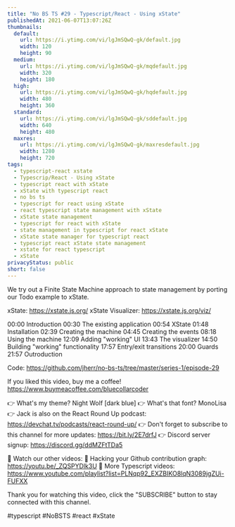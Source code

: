 ```yaml
---
title: "No BS TS #29 - Typescript/React - Using xState"
publishedAt: 2021-06-07T13:07:26Z
thumbnails:
  default:
    url: https://i.ytimg.com/vi/lgJmSQwQ-gk/default.jpg
    width: 120
    height: 90
  medium:
    url: https://i.ytimg.com/vi/lgJmSQwQ-gk/mqdefault.jpg
    width: 320
    height: 180
  high:
    url: https://i.ytimg.com/vi/lgJmSQwQ-gk/hqdefault.jpg
    width: 480
    height: 360
  standard:
    url: https://i.ytimg.com/vi/lgJmSQwQ-gk/sddefault.jpg
    width: 640
    height: 480
  maxres:
    url: https://i.ytimg.com/vi/lgJmSQwQ-gk/maxresdefault.jpg
    width: 1280
    height: 720
tags:
  - typescript-react xstate
  - Typescrip/React - Using xState
  - typescript react with xState
  - xState with typescript react
  - no bs ts
  - typescript for react using xState
  - react typescript state management with xState
  - xState state management
  - typescript for react with xState
  - state management in typescript for react xState
  - xState state manager for typescript react
  - typescript react xState state management
  - xstate for react typescript
  - xState
privacyStatus: public
short: false
---
```

  
  We try out a Finite State Machine approach to state management by porting our Todo example to xState.

xState: https://xstate.js.org/
xState Visualizer: https://xstate.js.org/viz/

00:00 Introduction
00:30 The existing application
00:54 XState
01:48 Installation
02:39 Creating the machine
04:45 Creating the events
08:18 Using the machine
12:09 Adding "working" UI
13:43 The visualizer
14:50 Building "working" functionality
17:57 Entry/exit transitions
20:00 Guards
21:57 Outroduction

Code: https://github.com/jherr/no-bs-ts/tree/master/series-1/episode-29

If you liked this video, buy me a coffee! https://www.buymeacoffee.com/bluecollarcoder

👉 What's my theme? Night Wolf [dark blue]
👉 What's that font? MonoLisa
👉 Jack is also on the React Round Up podcast: https://devchat.tv/podcasts/react-round-up/
👉 Don't forget to subscribe to this channel for more updates: https://bit.ly/2E7drfJ
👉 Discord server signup: https://discord.gg/ddMZFtTDa5

💢 Watch our other videos:
💟 Hacking your Github contribution graph: https://youtu.be/_ZQSPYDlk3U
💟 More Typescript videos: https://www.youtube.com/playlist?list=PLNqp92_EXZBIKO8lqN3089jgZUi-FUFXX

Thank you for watching this video, click the "SUBSCRIBE" button to stay connected with this channel. 

#typescript #NoBSTS #react #xState
  